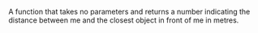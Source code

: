 A <DocLink symbol="function" tooltip={false}>function</DocLink> that takes no <DocLink symbol="parameter" tooltip={false}>parameters</DocLink> and <DocLink symbol="return" tooltip={false}>returns</DocLink> a number indicating the distance between me and the closest object in front of me in metres.
